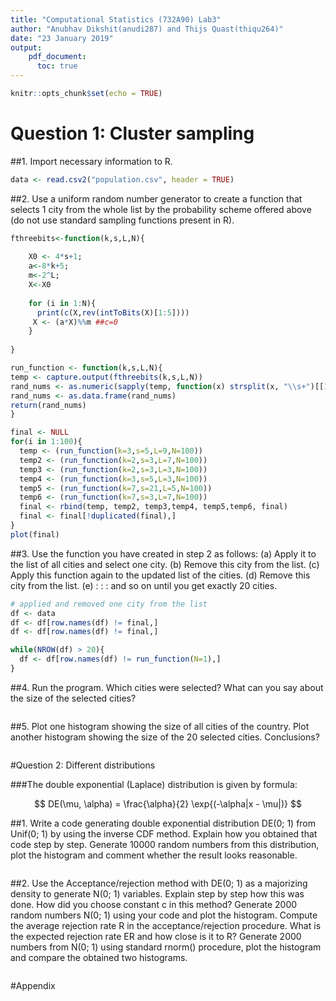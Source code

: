 ```yaml
---
title: "Computational Statistics (732A90) Lab3"
author: "Anubhav Dikshit(anudi287) and Thijs Quast(thiqu264)"
date: "23 January 2019"
output: 
    pdf_document:
      toc: true
---
```


```r
knitr::opts_chunk$set(echo = TRUE)
```

\newpage

# Question 1: Cluster sampling

##1. Import necessary information to R.
```r
data <- read.csv2("population.csv", header = TRUE)
```

##2. Use a uniform random number generator to create a function that selects 1 city from the whole list by the probability scheme offered above (do not use standard sampling functions present in R).

```r
fthreebits<-function(k,s,L,N){
  
    X0 <- 4*s+1;
    a<-8*k+5;
    m<-2^L;
    X<-X0
    
    for (i in 1:N){
	  print(c(X,rev(intToBits(X)[1:5])))
	 X <- (a*X)%%m ##c=0
    }
    
}

run_function <- function(k,s,L,N){
temp <- capture.output(fthreebits(k,s,L,N))
rand_nums <- as.numeric(sapply(temp, function(x) strsplit(x, "\\s+")[[1]][2], USE.NAMES=FALSE))
rand_nums <- as.data.frame(rand_nums)
return(rand_nums)
}

final <- NULL
for(i in 1:100){
  temp <- (run_function(k=3,s=5,L=9,N=100))
  temp2 <- (run_function(k=2,s=3,L=7,N=100))
  temp3 <- (run_function(k=2,s=3,L=3,N=100))
  temp4 <- (run_function(k=3,s=5,L=3,N=100))
  temp5 <- (run_function(k=7,s=21,L=5,N=100))
  temp6 <- (run_function(k=7,s=3,L=7,N=100))
  final <- rbind(temp, temp2, temp3,temp4, temp5,temp6, final)
  final <- final[!duplicated(final),]
}
plot(final)

```

##3. Use the function you have created in step 2 as follows: (a) Apply it to the list of all cities and select one city. (b) Remove this city from the list. (c) Apply this function again to the updated list of the cities. (d) Remove this city from the list. (e) : : : and so on until you get exactly 20 cities.

```r

# applied and removed one city from the list
df <- data
df <- df[row.names(df) != final,]
df <- df[row.names(df) != final,]

while(NROW(df) > 20){
  df <- df[row.names(df) != run_function(N=1),]
}

```

##4. Run the program. Which cities were selected? What can you say about the size of the selected cities?

```r

```

##5. Plot one histogram showing the size of all cities of the country. Plot another histogram showing the size of the 20 selected cities. Conclusions?

```r

```

#Question 2: Different distributions

###The double exponential (Laplace) distribution is given by formula:

$$ DE(\mu, \alpha) = \frac{\alpha}{2} \exp{(-\alpha|x - \mu|)} $$

##1. Write a code generating double exponential distribution DE(0; 1) from Unif(0; 1) by using the inverse CDF method. Explain how you obtained that code step by step. Generate 10000 random numbers from this distribution, plot the histogram and comment whether the result looks reasonable.

```r

```

##2. Use the Acceptance/rejection method with DE(0; 1) as a majorizing density to generate N(0; 1) variables. Explain step by step how this was done. How did you choose constant c in this method? Generate 2000 random numbers N(0; 1) using your code and plot the histogram. Compute the average rejection rate R in the acceptance/rejection procedure. What is the expected rejection rate ER and how close is it to R? Generate 2000 numbers from N(0; 1) using standard rnorm() procedure, plot the histogram and compare the obtained two histograms.

```r

```




#Appendix
```r
```